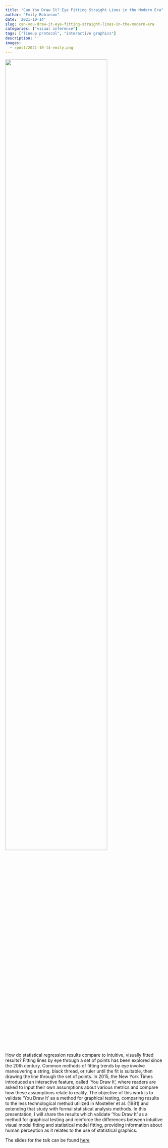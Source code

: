 ```yaml
---
title: "Can You Draw It? Eye Fitting Straight Lines in the Modern Era"
author: "Emily Robinson"
date: '2021-10-14'
slug: can-you-draw-it-eye-fitting-straight-lines-in-the-modern-era
categories: ["visual inference"]
tags: ["lineup protocol", "interactive graphics"]
description: ''
images:
  - /post/2021-10-14-emily.png
---
```


![](/post/2021-10-14-emily.png){width=80%}

How do statistical regression results compare to intuitive, visually fitted results? Fitting lines by eye through a set of points has been explored since the 20th century. Common methods of fitting trends by eye involve maneuvering a string, black thread, or ruler until the fit is suitable, then drawing the line through the set of points. In 2015, the New York Times introduced an interactive feature, called ‘You Draw It’, where readers are asked to input their own assumptions about various metrics and compare how these assumptions relate to reality. The objective of this work is to validate ‘You Draw It’ as a method for graphical testing, comparing results to the less technological method utilized in Mosteller et al. (1981) and extending that study with formal statistical analysis methods. In this presentation, I will share the results which validate ‘You Draw It’ as a method for graphical testing and reinforce the differences between intuitive visual model fitting and statistical model fitting, providing information about human perception as it relates to the use of statistical graphics.

The slides for the talk can be found [here](https://earobinson95.github.io/presentations/ISU-Graphics-Group/2021-10-14-eyefitting-straight-lines-in-the-modern-era/index.html#1)
